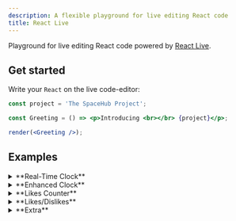 ```yaml
---
description: A flexible playground for live editing React code
title: React Live
---
```



Playground for live editing React code powered by [React Live](https://github.com/FormidableLabs/react-live).

## Get started

Write your `React` on the live code-editor:

<BrowserWindow url="live-code-editor">

```jsx live noInline
const project = 'The SpaceHub Project';

const Greeting = () => <p>Introducing <br></br> {project}</p>;

render(<Greeting />);
```
</BrowserWindow>

## Examples


<details>
  <summary>**Real-Time Clock**</summary>

Displays the current time and updates every second. It uses `useState` to manage the time state and `useEffect` to set up and clean up a timer for real-time updates.

```jsx showLineNumbers
function Clock(props) {
  const [date, setDate] = useState(new Date());
  useEffect(() => {
    const timerID = setInterval(() => tick(), 1000);

    return function cleanup() {
      clearInterval(timerID);
    };
  });

  function tick() {
    setDate(new Date());
  }

  return (
    <div>
      <h2>It is {date.toLocaleTimeString()}.</h2>
    </div>
  );
}
render(Clock)
```

</details>


<details>
<summary>**Enhanced Clock**</summary>

Showing both 24-hour and 12-hour formats.

```jsx showLineNumbers
function Clock(props) {
  const [date, setDate] = useState(new Date());

  useEffect(() => {
    const timerID = setInterval(() => tick(), 1000);

    return () => clearInterval(timerID); // Cleanup timer on unmount
  }, []); // Add empty dependency array for one-time setup

  function tick() {
    setDate(new Date());
  }

  return (
    <div>
      <h4>
        Date: {date.toLocaleDateString()}, {date.toLocaleDateString(undefined, { weekday: "long" })}
      </h4>
      <h4>
        Time: {date.toLocaleTimeString([], { hour12: false })} · {date.toLocaleTimeString([])}
      </h4>
    </div>
  );
}

render(<Clock />);
```
</details>


<details>
<summary>**Likes Counter**</summary>

A simple component that allows users to increase a like count. 

```jsx showLineNumbers
const LikeButton = (props: Props) => {
  const [likes, increaseLikes] = React.useState<number>(0);
  
  return (
    <div style={{ display: 'flex', flexDirection: 'column', alignItems: 'center' }}>
      <h3 style={{
        background: 'darkslateblue',
        color: 'white',
        padding: 8,
        borderRadius: 4,
        textAlign: 'center', // Center text within the h3
      }}>
        {props.label} {likes} Likes
      </h3>
      <button
        className="button button--md button--danger"
        onClick={() => increaseLikes(c => c + 1)}
      >
        {"🤍"}
      </button>
    </div>
  );
};

render(<LikeButton/>);
```
</details>

<details>
<summary>**Likes/Dislikes**</summary>

Counts for likes and dislikes using `useState` 

```jsx showLineNumbers
const LikeDislikeButton = (props: Props) => {
  const [likes, setLikes] = React.useState<number>(0);
  const [dislikes, setDislikes] = React.useState<number>(0);

  return (
    <div style={{ display: 'flex', flexDirection: 'column', alignItems: 'center' }}>
      <h3 style={{
        background: 'darkslateblue',
        color: 'white',
        padding: 8,
        borderRadius: 4,
        textAlign: 'center',
      }}>
        {props.label} {likes} Likes | {dislikes} Dislikes
      </h3>
      <div>
        <button
          className="button button--md button--outline button--success"
          onClick={() => setLikes(likes + 1)}
          style={{ marginRight: 8 }} // Add gap between buttons
        >
          👍
        </button>
        <button
          className="button button--md button--outline button--danger"
          onClick={() => setDislikes(dislikes + 1)}
        >
          👎
        </button>
      </div>
    </div>
  );
};

render(<LikeDislikeButton/>);
```

</details>

<details>
<summary>**Extra**</summary>

```jsx showLineNumbers
const project = 'The SpaceHub Project';

const Greeting = () => (
  <div style={{ marginBottom: '1rem' }}>
    <h1>🚀 Welcome to {project}</h1>
  </div>
);

function Clock() {
  const [date, setDate] = React.useState(new Date());

  React.useEffect(() => {
    const timerID = setInterval(() => setDate(new Date()), 1000);
    return () => clearInterval(timerID);
  }, []);

  const formattedDay = date.toLocaleDateString(undefined, { weekday: 'long' });
  const formattedDate = date.toLocaleDateString(undefined, {
    year: 'numeric',
    month: 'long',
    day: 'numeric',
  });
  const formattedTime = date.toLocaleTimeString(undefined, {
    hour: 'numeric',
    minute: '2-digit',
    second: '2-digit',
  });

  return (
    <div>
      <p><strong>Today:</strong> {formattedDay}, {formattedDate}</p>
      <p><strong>Current Time:</strong> {formattedTime}</p>
    </div>
  );
}

function App() {
  return (
    <div style={{ fontFamily: 'sans-serif', lineHeight: '1.6' }}>
      <Greeting />
      <Clock />
    </div>
  );
}

render(<App />);
```

</details>